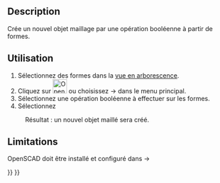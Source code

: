 <languages/>
{{Docnav/fr
|[[OpenSCAD_AddOpenSCADElement/fr|Ajouter un élément OpenSCAD]]
|[[OpenSCAD_Hull/fr|Enveloppe convexe]]
|[[OpenSCAD_Workbench/fr|Atelier OpenSCAD]]
|IconL=OpenSCAD_AddOpenSCADElement.svg
|IconR=OpenSCAD_Hull.svg
|IconC=Workbench_OpenSCAD.svg
}}

<div class="mw-translate-fuzzy">
{{GuiCommand/fr
|Name=OpenSCAD MeshBoolean
|Name/fr=OpenSCAD Maillage à partir d'opération booléenne
|MenuLocation=OpenSCAD → Opération booléenne sur le maillage...
|Workbenches=[[OpenSCAD_Workbench/fr|OpenSCAD]]
}}
</div>

==Description== 

<div class="mw-translate-fuzzy">
Crée un nouvel objet maillage par une opération booléenne à partir de formes.
</div>

<span id="Usage"></span>
==Utilisation== 

<div class="mw-translate-fuzzy">
# Sélectionnez des formes dans la [[Tree_view/fr|vue en arborescence]].
# Cliquez sur [[Image:OpenSCAD_MeshBoolean.svg|32px]] ou choisissez {{KEY|OpenSCAD}} → {{KEY|[[Image:OpenSCAD_MeshBoolean.svg|32px]] Opération booléenne sur le maillage...}} dans le menu principal.
# Sélectionnez une opération booléenne à effectuer sur les formes.
# Sélectionnez {{KEY|Exécuter}}
:Résultat : un nouvel objet maillé sera créé.
</div>

==Limitations== 

<div class="mw-translate-fuzzy">
OpenSCAD doit être installé et configuré dans {{KEY|Édition}} → {{KEY|Préférences}}
</div>


{{Docnav/fr
|[[OpenSCAD_AddOpenSCADElement/fr|Ajouter un élément OpenSCAD]]
|[[OpenSCAD_Hull/fr|Enveloppe convexe]]
|[[OpenSCAD_Workbench/fr|Atelier OpenSCAD]]
|IconL=OpenSCAD_AddOpenSCADElement.svg
|IconR=OpenSCAD_Hull.svg
|IconC=Workbench_OpenSCAD.svg
}}

{{OpenSCAD_Tools_navi{{#translation:}}}}
{{Userdocnavi{{#translation:}}}}